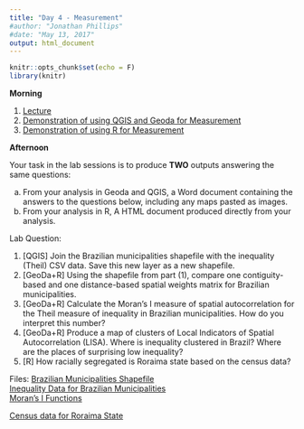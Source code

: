 ```yaml
---
title: "Day 4 - Measurement"
#author: "Jonathan Phillips"
#date: "May 13, 2017"
output: html_document
---
```


<style>
.column-left{
  float: left;
  width: 50%;
  text-align: left;
}
.column-right{
  float: right;
  width: 50%;
  text-align: right;
}
</style>

```r
knitr::opts_chunk$set(echo = F)
library(knitr)
```

**Morning**

1. [Lecture](https://jonnyphillips.github.io/Intro_Spatial/Day_4/Slides_Day_4_v5.html)
3. [Demonstration of using QGIS and Geoda for Measurement](https://docs.google.com/presentation/d/1ZxPQku1ysGnewShK1cmWceRqFlK36RJFVSug90Dpup0/present?usp=sharing)
4. [Demonstration of using R for Measurement](https://docs.google.com/presentation/d/1x4XAE7V80rTmqOpvZL9Asf38yV5gx5FEqQ1w8UN8yXs/present?usp=sharing)

**Afternoon**

Your task in the lab sessions is to produce **TWO** outputs answering the same questions:

a. From your analysis in Geoda and QGIS, a Word document containing the answers to the questions below, including any maps pasted as images.
b. From your analysis in R, A HTML document produced directly from your analysis.

Lab Question: 

1. [QGIS] Join the Brazilian municipalities shapefile with the inequality (Theil) CSV data. Save this new layer as a new shapefile. 
2. [GeoDa+R] Using the shapefile from part (1), compare one contiguity-based and one distance-based spatial weights matrix for Brazilian municipalities.
3. [GeoDa+R] Calculate the Moran's I measure of spatial autocorrelation for the Theil measure of inequality in Brazilian municipalities. How do you interpret this number?
4. [GeoDa+R] Produce a map of clusters of Local Indicators of Spatial Autocorrelation (LISA). Where is inequality clustered in Brazil? Where are the places of surprising low inequality?
5. [R] How racially segregated is Roraima state based on the census data?

Files:
[Brazilian Municipalities Shapefile](https://jonnyphillips.github.io/Intro_Spatial/Day_4/Data/municipalities.zip)  
[Inequality Data for Brazilian Municipalities](https://jonnyphillips.github.io/Intro_Spatial/Day_4/Data/ineq_mun.csv)  
[Moran's I Functions](https://jonnyphillips.github.io/Intro_Spatial/Day_4/Functions.R)

[Census data for Roraima State](https://jonnyphillips.github.io/Intro_Spatial/Day_4/Data/RO_race.zip)
